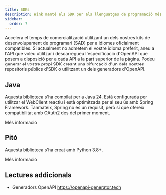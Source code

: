 ```yaml
---
title: SDKs
description: Wink manté els SDK per als llenguatges de programació més populars.
sidebar:
  order: 7
---
```


Accelera el temps de comercialització utilitzant un dels nostres kits de desenvolupament de programari (SAD) per a idiomes oficialment compatibles.
Si actualment no admetem el vostre idioma preferit, aneu a l'API que voleu utilitzar i descarregueu l'especificació d'OpenAPI que posem a disposició per a cada API a la part superior de la pàgina. Podeu generar el vostre propi SDK creant una bifurcació d'un dels nostres repositoris públics d'SDK o utilitzant un dels generadors d'OpenAPI.

## Java

Aquesta biblioteca s'ha compilat per a Java 24. Està configurada per utilitzar el WebClient reactiu i està optimitzada per al seu ús amb Spring Framework. Tanmateix, Spring no és un requisit, però sí que ofereix compatibilitat amb OAuth2 des del primer moment.

<LinkButton href="https://github.com/wink-travel/wink-sdk-java" variant="secondary" icon="external">
  Més informació
</LinkButton>


## Pitó

Aquesta biblioteca s'ha creat amb Python 3.8+.

<LinkButton href="https://github.com/wink-travel/wink-sdk-python" variant="secondary" icon="external">
  Més informació
</LinkButton>


## Lectures addicionals

* Generadors OpenAPI https://openapi-generator.tech

